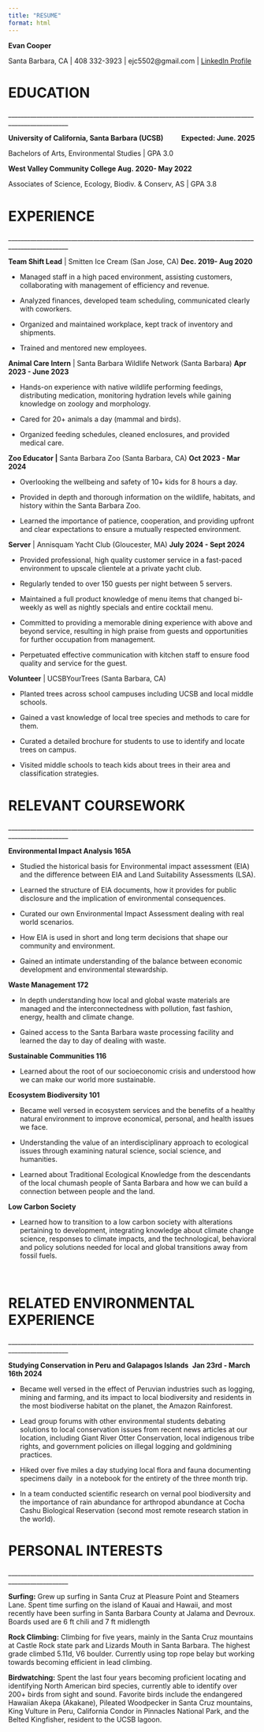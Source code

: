 ```yaml
---
title: "RESUME"
format: html
---
```


**Evan Cooper**

Santa Barbara, CA \| 408 332-3923 \| ejc5502\@gmail.com \| [LinkedIn Profile](https://www.linkedin.com/in/evan-cooper-758619210/)

# **EDUCATION**

\_\_\_\_\_\_\_\_\_\_\_\_\_\_\_\_\_\_\_\_\_\_\_\_\_\_\_\_\_\_\_\_\_\_\_\_\_\_\_\_\_\_\_\_\_\_\_\_\_\_\_\_\_\_\_\_\_\_\_\_\_\_\_\_\_\_\_\_\_\_\_\_\_\_\_\_\_\_\_\_\_\_\_\_\_\_\_\_\_\_\_\_\_\_\_\_\_

**University of California, Santa Barbara (UCSB)			           Expected: June. 2025**

Bachelors of Arts, Environmental Studies \| GPA 3.0

**West Valley Community College						Aug. 2020- May 2022**

Associates of Science, Ecology, Biodiv. & Conserv, AS \| GPA 3.8

# **EXPERIENCE**

\_\_\_\_\_\_\_\_\_\_\_\_\_\_\_\_\_\_\_\_\_\_\_\_\_\_\_\_\_\_\_\_\_\_\_\_\_\_\_\_\_\_\_\_\_\_\_\_\_\_\_\_\_\_\_\_\_\_\_\_\_\_\_\_\_\_\_\_\_\_\_\_\_\_\_\_\_\_\_\_\_\_\_\_\_\_\_\_\_\_\_\_\_\_\_\_\_

**Team Shift Lead** \| Smitten Ice Cream (San Jose, CA)			**Dec. 2019- Aug 2020**

-   Managed staff in a high paced environment, assisting customers, collaborating with management of efficiency and revenue.

-   Analyzed finances, developed team scheduling, communicated clearly with coworkers.

-   Organized and maintained workplace, kept track of inventory and shipments.

-   Trained and mentored new employees.

**Animal Care Intern** \| Santa Barbara Wildlife Network (Santa Barbara)	**Apr 2023 - June 2023**

-   Hands-on experience with native wildlife performing feedings, distributing medication, monitoring hydration levels while gaining knowledge on zoology and morphology. 

-   Cared for 20+ animals a day (mammal and birds).

-   Organized feeding schedules, cleaned enclosures, and provided medical care. \

**Zoo Educator \|** Santa Barbara Zoo (Santa Barbara, CA) **Oct 2023 - Mar 2024**

-   Overlooking the wellbeing and safety of 10+ kids for 8 hours a day.

-   Provided in depth and thorough information on the wildlife, habitats, and history within the Santa Barbara Zoo.

-   Learned the importance of patience, cooperation, and providing upfront and clear expectations to ensure a mutually respected environment.\

**Server** \| Annisquam Yacht Club (Gloucester, MA)				**July 2024 - Sept 2024**

-   Provided professional, high quality customer service in a fast-paced environment to upscale clientele at a private yacht club.

-   Regularly tended to over 150 guests per night between 5 servers.

-   Maintained a full product knowledge of menu items that changed bi-weekly as well as nightly specials and entire cocktail menu.

-   Committed to providing a memorable dining experience with above and beyond service, resulting in high praise from guests and opportunities for further occupation from management.

-   Perpetuated effective communication with kitchen staff to ensure food quality and service for the guest.

**Volunteer** \| UCSBYourTrees (Santa Barbara, CA)

-   Planted trees across school campuses including UCSB and local middle schools. 

-   Gained a vast knowledge of local tree species and methods to care for them. 

-   Curated a detailed brochure for students to use to identify and locate trees on campus. 

-   Visited middle schools to teach kids about trees in their area and classification strategies. 

# **RELEVANT COURSEWORK**

\_\_\_\_\_\_\_\_\_\_\_\_\_\_\_\_\_\_\_\_\_\_\_\_\_\_\_\_\_\_\_\_\_\_\_\_\_\_\_\_\_\_\_\_\_\_\_\_\_\_\_\_\_\_\_\_\_\_\_\_\_\_\_\_\_\_\_\_\_\_\_\_\_\_\_\_\_\_\_\_\_\_\_\_\_\_\_\_\_\_\_\_\_\_\_\_\_

**Environmental Impact Analysis 165A**

-   Studied the historical basis for Environmental impact assessment (EIA) and the difference between EIA and Land Suitability Assessments (LSA).

-   Learned the structure of EIA documents, how it provides for public disclosure and the implication of environmental consequences.

-   Curated our own Environmental Impact Assessment dealing with real world scenarios.

-   How EIA is used in short and long term decisions that shape our community and environment.

-   Gained an intimate understanding of the balance between economic development and environmental stewardship.

**Waste Management 172**

-   In depth understanding how local and global waste materials are managed and the interconnectedness with pollution, fast fashion, energy, health and climate change.

-   Gained access to the Santa Barbara waste processing facility and learned the day to day of dealing with waste.

**Sustainable Communities 116**

-   Learned about the root of our socioeconomic crisis and understood how we can make our world more sustainable.

**Ecosystem Biodiversity 101**

-   Became well versed in ecosystem services and the benefits of a healthy natural environment to improve economical, personal, and health issues we face.

-   Understanding the value of an interdisciplinary approach to ecological issues through examining natural science, social science, and humanities.

-   Learned about Traditional Ecological Knowledge from the descendants of the local chumash people of Santa Barbara and how we can build a connection between people and the land.

**Low Carbon Society**

-   Learned how to transition to a low carbon society with alterations pertaining to development, integrating knowledge about climate change science, responses to climate impacts, and the technological, behavioral and policy solutions needed for local and global transitions away from fossil fuels.

\

# **RELATED ENVIRONMENTAL EXPERIENCE**

\_\_\_\_\_\_\_\_\_\_\_\_\_\_\_\_\_\_\_\_\_\_\_\_\_\_\_\_\_\_\_\_\_\_\_\_\_\_\_\_\_\_\_\_\_\_\_\_\_\_\_\_\_\_\_\_\_\_\_\_\_\_\_\_\_\_\_\_\_\_\_\_\_\_\_\_\_\_\_\_\_\_\_\_\_\_\_\_\_\_\_\_\_\_\_\_\_

**Studying Conservation in Peru and Galapagos Islands**  		**Jan 23rd - March 16th 2024**

-   Became well versed in the effect of Peruvian industries such as logging, mining and farming, and its impact to local biodiversity and residents in the most biodiverse habitat on the planet, the Amazon Rainforest.

-   Lead group forums with other environmental students debating solutions to local conservation issues from recent news articles at our location, including Giant River Otter Conservation, local indigenous tribe rights, and government policies on illegal logging and goldmining practices.

-   Hiked over five miles a day studying local flora and fauna documenting specimens daily  in a notebook for the entirety of the three month trip.

-   In a team conducted scientific research on vernal pool biodiversity and the importance of rain abundance for arthropod abundance at Cocha Cashu Biological Reservation (second most remote research station in the world).

# **PERSONAL INTERESTS**

\_\_\_\_\_\_\_\_\_\_\_\_\_\_\_\_\_\_\_\_\_\_\_\_\_\_\_\_\_\_\_\_\_\_\_\_\_\_\_\_\_\_\_\_\_\_\_\_\_\_\_\_\_\_\_\_\_\_\_\_\_\_\_\_\_\_\_\_\_\_\_\_\_\_\_\_\_\_\_\_\_\_\_\_\_\_\_\_\_\_\_\_\_\_\_\_\_

**Surfing:** Grew up surfing in Santa Cruz at Pleasure Point and Steamers Lane. Spent time surfing on the island of Kauai and Hawaii, and most recently have been surfing in Santa Barbara County at Jalama and Devroux. Boards used are 6 ft chili and 7 ft midlength 

**Rock Climbing:** Climbing for five years, mainly in the Santa Cruz mountains at Castle Rock state park and Lizards Mouth in Santa Barbara. The highest grade climbed 5.11d, V6 boulder. Currently using top rope belay but working towards becoming efficient in lead climbing.

**Birdwatching:** Spent the last four years becoming proficient locating and identifying North American bird species, currently able to identify over 200+ birds from sight and sound. Favorite birds include the endangered Hawaiian Akepa (Akakane), Pileated Woodpecker in Santa Cruz mountains, King Vulture in Peru, California Condor in Pinnacles National Park, and the Belted Kingfisher, resident to the UCSB lagoon.

\
